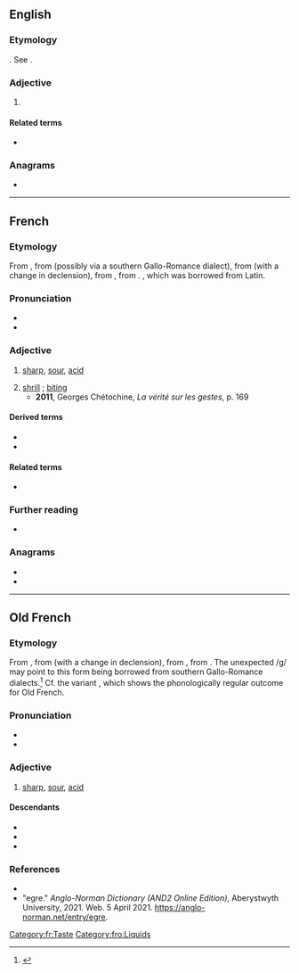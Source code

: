 ==English==

===Etymology===
{{etyl|fr|en}}. See {{m|en|eager}}.

===Adjective===
{{en-adj}}

# {{lb|en|obsolete}} {{alternative spelling of|en|eager||sour}}

====Related terms====
* {{l|en|vinegar}}

===Anagrams===
* {{anagrams|en|a=aegir|Aegir|Argie|Gaier|aegir|aiger}}

----

==French==

===Etymology===
From {{inh|fr|fro|aigre}}, from {{der|fr|VL.|ācrus}} (possibly via a southern Gallo-Romance dialect), from {{der|fr|la|ācer}} (with a change in declension), from {{der|fr|itc-pro|*akris}}, from {{der|fr|ine-pro|*h₂ḱrós||sharp}}. {{doublet|fr|âcre}}, which was borrowed from Latin.

===Pronunciation===
* {{fr-IPA}}
* {{audio|fr|Fr-aigre.ogg|Audio}}

===Adjective===
{{fr-adj}}

# [[sharp]], [[sour]], [[acid]]
#: {{syn|fr|acide}}
#: {{ux|fr|cerises '''aigres'''|sour cherries}}
# [[shrill]] {{q|voice}}; [[biting]] {{q|wind etc.}}
#* '''2011''', Georges Chétochine, ''La vérité sur les gestes'', p. 169
#*: {{quote|fr|Le ton de sa voix un peu '''aigre''' et nasillard est parfaitement synchronisé avec son regard langoureux, humain.}}
#: {{ux|fr|la voix '''aigre''' des cornemuses|the shrill voice of the bagpipes}}

====Derived terms====
* {{l|fr|aigreur}}
* {{l|fr|aigrir}}

====Related terms====
* {{l|fr|vinaigre}}

===Further reading===
* {{R:TLFi}}

===Anagrams===
* {{l|fr|gérai}}
* {{l|fr|réagi}}

[[Category:fr:Taste]]

----

==Old French==

===Etymology===
From {{inh|fro|LL.|ācrus}}, from {{inh|fro|la|ācer}} (with a change in declension), from {{inh|fro|itc-pro|*akris}}, from {{der|fro|ine-pro|*h₂ḱrós||sharp}}. The unexpected /ɡ/ may point to this form being borrowed from southern Gallo-Romance dialects.<ref>{{R:TLFi}}</ref> Cf. the variant {{l|fro|aire#Etymology_2_5}}, which shows the phonologically regular outcome for Old French.

===Pronunciation===
* {{IPA|fro|/ˈai̯ɡrə/|qual1=early}}
* {{IPA|fro|/ˈɛɡrə/|qual1=late}}

===Adjective===
{{fro-adj|mf}}
# [[sharp]], [[sour]], [[acid]]

====Descendants====
* {{desc|fr|aigre}}
* {{desctree|enm|egre|bor=1}}
* {{desctree|fro|vinaigre|der=1|nolb=1}}

===References===
*{{R:Godefroy|aigre}}
*"egre." ''Anglo-Norman Dictionary (AND2 Online Edition)'', Aberystwyth University, 2021. Web. 5 April 2021. https://anglo-norman.net/entry/egre.
{{reflist}}

[[Category:fro:Liquids]]